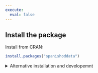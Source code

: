 ```yaml
---
execute: 
  eval: false
---
```



## Install the package {#install-package}

Install from CRAN:

```r
install.packages("spanishoddata")
```



<details><summary>Alternative installation and developemnt</summary>

You can also install the latest version of the package from rOpenSpain R universe:

```r
install.packages("spanishoddata",
  repos = c("https://ropenspain.r-universe.dev",
    "https://cloud.r-project.org"))
```


Alternative way to install the package from GitHub:

```r
if (!require("remotes")) install.packages("remotes")

remotes::install_github("rOpenSpain/spanishoddata",
  force = TRUE, dependencies = TRUE)
```

**For Developers**

To load the package locally, clone it and navigate to the root of the package in the terminal, e.g. with the following:

```bash
gh repo clone rOpenSpain/spanishoddata
code spanishoddata
# with rstudio:
rstudio spanishoddata/spanishoddata.Rproj
```

Then run the following command from the R console:

```r
#| eval: false
devtools::load_all()
```

</details>
